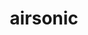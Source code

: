 ---
title: airsonic
sort_order: 1300
section: User
main_room: "#airsonic:matrix.org"
thumbnail: https://airsonic.github.io/img/logo.png
---